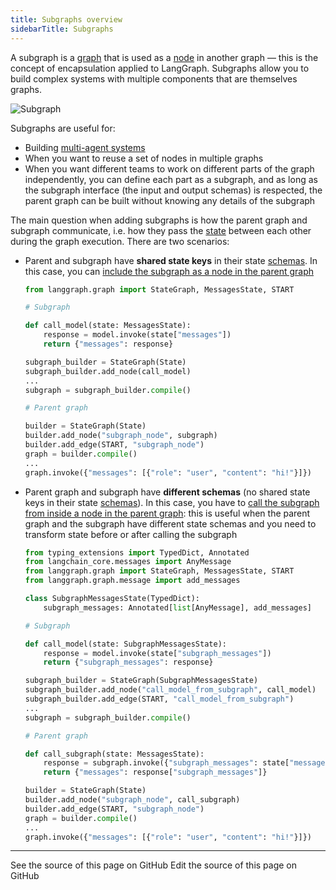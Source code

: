 ```yaml
---
title: Subgraphs overview
sidebarTitle: Subgraphs
---
```



<AlphaCallout />

A subgraph is a [graph](/oss/python/langgraph/graph-api#graphs) that is used as a [node](/oss/python/langgraph/graph-api#nodes) in another graph — this is the concept of encapsulation applied to LangGraph. Subgraphs allow you to build complex systems with multiple components that are themselves graphs.

![Subgraph](/oss/images/subgraph.png)


Subgraphs are useful for:

* Building [multi-agent systems](/oss/python/langchain/multi-agent)
* When you want to reuse a set of nodes in multiple graphs
* When you want different teams to work on different parts of the graph independently, you can define each part as a subgraph, and as long as the subgraph interface (the input and output schemas) is respected, the parent graph can be built without knowing any details of the subgraph

The main question when adding subgraphs is how the parent graph and subgraph communicate, i.e. how they pass the [state](/oss/python/langgraph/graph-api#state) between each other during the graph execution. There are two scenarios:

* Parent and subgraph have **shared state keys** in their state [schemas](/oss/python/langgraph/graph-api#state). In this case, you can [include the subgraph as a node in the parent graph](/oss/python/langgraph/use-subgraphs#shared-state-schemas)

    ```python {highlight={12,17}}
    from langgraph.graph import StateGraph, MessagesState, START

    # Subgraph

    def call_model(state: MessagesState):
        response = model.invoke(state["messages"])
        return {"messages": response}

    subgraph_builder = StateGraph(State)
    subgraph_builder.add_node(call_model)
    ...
    subgraph = subgraph_builder.compile()

    # Parent graph

    builder = StateGraph(State)
    builder.add_node("subgraph_node", subgraph)
    builder.add_edge(START, "subgraph_node")
    graph = builder.compile()
    ...
    graph.invoke({"messages": [{"role": "user", "content": "hi!"}]})
    ```



* Parent graph and subgraph have **different schemas** (no shared state keys in their state [schemas](/oss/python/langgraph/graph-api#state)). In this case, you have to [call the subgraph from inside a node in the parent graph](/oss/python/langgraph/use-subgraphs#different-state-schemas): this is useful when the parent graph and the subgraph have different state schemas and you need to transform state before or after calling the subgraph
    ```python {highlight={7,11,19,28}}
    from typing_extensions import TypedDict, Annotated
    from langchain_core.messages import AnyMessage
    from langgraph.graph import StateGraph, MessagesState, START
    from langgraph.graph.message import add_messages

    class SubgraphMessagesState(TypedDict):
        subgraph_messages: Annotated[list[AnyMessage], add_messages]

    # Subgraph

    def call_model(state: SubgraphMessagesState):
        response = model.invoke(state["subgraph_messages"])
        return {"subgraph_messages": response}

    subgraph_builder = StateGraph(SubgraphMessagesState)
    subgraph_builder.add_node("call_model_from_subgraph", call_model)
    subgraph_builder.add_edge(START, "call_model_from_subgraph")
    ...
    subgraph = subgraph_builder.compile()

    # Parent graph

    def call_subgraph(state: MessagesState):
        response = subgraph.invoke({"subgraph_messages": state["messages"]})
        return {"messages": response["subgraph_messages"]}

    builder = StateGraph(State)
    builder.add_node("subgraph_node", call_subgraph)
    builder.add_edge(START, "subgraph_node")
    graph = builder.compile()
    ...
    graph.invoke({"messages": [{"role": "user", "content": "hi!"}]})
    ```

---

<CardGroup cols={2}>
  <Card title="View Source" icon="eye" href="https://github.com/langchain-ai/docs/blob/main/src/oss/concepts/subgraphs.mdx">
    See the source of this page on GitHub
  </Card>
  <Card title="Edit Source" icon="pen-to-square" href="https://github.com/langchain-ai/docs/edit/main/src/oss/concepts/subgraphs.mdx">
    Edit the source of this page on GitHub
  </Card>
</CardGroup>
